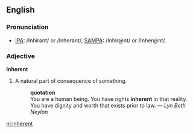 ==English==

===Pronunciation===
* [[w:IPA_chart_for_English|IPA]]: /Inhirənt/ or /Inherənt/, [[w:SAMPA/English|SAMPA]]: /Inhir@nt/ or /Inher@nt/.

===Adjective===
'''Inherent'''
# A natural part of consequence of something. 
#:'''quotation'''
#:You are a human being.  You have rights '''inherent''' in that reality.  You have dignity and worth that exists prior to law.  &mdash; ''Lyn Beth Neylon''

[[nl:inherent]]